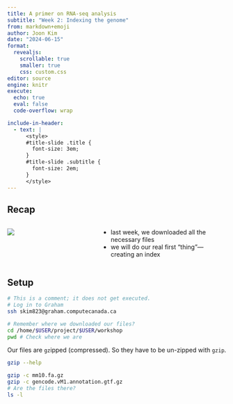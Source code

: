 ---
title: A primer on RNA-seq analysis
subtitle: "Week 2: Indexing the genome"
from: markdown+emoji
author: Joon Kim 
date: "2024-06-15"
format: 
  revealjs:
    scrollable: true
    smaller: true
    css: custom.css
editor: source
engine: knitr
execute:
  echo: true
  eval: false
  code-overflow: wrap

include-in-header: 
  - text: |
      <style>
      #title-slide .title {
        font-size: 3em;
      }
      #title-slide .subtitle {
        font-size: 2em;
      }
      </style>
---

## Recap

:::: columns
::: {.column width="40%"}
![](mermaid-diagram-2024-06-03-114302.svg)
:::

::: {.column width="60%"}
-  last week, we downloaded all the necessary files  
-  we will do our real first "thing"---creating an index
:::

::::

## Setup

::: {.big-code}

```{bash}
# This is a comment; it does not get executed.
# Log in to Graham
ssh skim823@graham.computecanada.ca
```
```{bash}
# Remember where we downloaded our files?
cd /home/$USER/project/$USER/workshop
pwd # Check where we are
```
:::

Our files are `gz`ipped (compressed). So they have to be un-zipped with `gzip`.  

::: {.big-code}

```{bash}
gzip --help
```
```{bash}
gzip -c mm10.fa.gz
gzip -c gencode.vM1.annotation.gtf.gz
# Are the files there?
ls -l
```

:::


